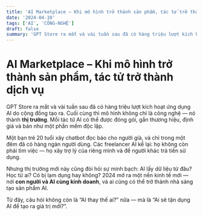 ```yaml
---
title: 'AI Marketplace – Khi mô hình trở thành sản phẩm, tác tử trở thành dịch vụ'
date: '2024-04-10'
tags: ['AI', 'CÔNG-NGHỆ']
draft: false
summary: 'GPT Store ra mắt và vài tuần sau đã có hàng triệu lượt kích hoạt ứng dụng AI do cộng đồng tạo ra. Cu'
---
```


# AI Marketplace – Khi mô hình trở thành sản phẩm, tác tử trở thành dịch vụ

GPT Store ra mắt và vài tuần sau đã có hàng triệu lượt kích hoạt ứng dụng AI do cộng đồng tạo ra. Cuối cùng thì mô hình không chỉ là công nghệ — nó thành **thị trường**. Mỗi tác tử AI có thể được đóng gói, gắn thương hiệu, định giá và bán như một phần mềm độc lập.

Một bạn trẻ 20 tuổi xây chatbot đọc báo cho người già, và chỉ trong một đêm đã có hàng ngàn người dùng. Các freelancer AI kể lại: họ không còn phải tìm việc — họ xây trợ lý của riêng mình và để người khác trả tiền sử dụng.

Nhưng thị trường mới này cũng đòi hỏi sự minh bạch: AI lấy dữ liệu từ đâu? Học từ ai? Có bị lạm dụng hay không? 2024 mở ra một nền kinh tế mới — nơi **con người và AI cùng kinh doanh**, và ai cũng có thể trở thành nhà sáng tạo sản phẩm AI.

Từ đây, câu hỏi không còn là “AI thay thế ai?” nữa — mà là “Ai sẽ tận dụng AI để tạo ra giá trị mới?”.